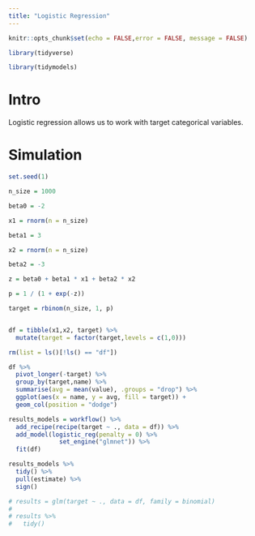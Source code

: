 ```yaml
---
title: "Logistic Regression"
---
```


```r

knitr::opts_chunk$set(echo = FALSE,error = FALSE, message = FALSE)

```


```r

library(tidyverse)

library(tidymodels)

```


# Intro

Logistic regression allows us to work with target categorical variables.


# Simulation

```r

set.seed(1)

n_size = 1000

beta0 = -2

x1 = rnorm(n = n_size)

beta1 = 3

x2 = rnorm(n = n_size)

beta2 = -3

z = beta0 + beta1 * x1 + beta2 * x2

p = 1 / (1 + exp(-z))

target = rbinom(n_size, 1, p)


df = tibble(x1,x2, target) %>% 
  mutate(target = factor(target,levels = c(1,0)))

rm(list = ls()[!ls() == "df"])

```

```r

df %>% 
  pivot_longer(-target) %>% 
  group_by(target,name) %>% 
  summarise(avg = mean(value), .groups = "drop") %>% 
  ggplot(aes(x = name, y = avg, fill = target)) + 
  geom_col(position = "dodge")


```

```r

results_models = workflow() %>% 
  add_recipe(recipe(target ~ ., data = df)) %>% 
  add_model(logistic_reg(penalty = 0) %>% 
              set_engine("glmnet")) %>% 
  fit(df)

results_models %>% 
  tidy() %>% 
  pull(estimate) %>% 
  sign()

# results = glm(target ~ ., data = df, family = binomial)
# 
# results %>% 
#   tidy()

```

